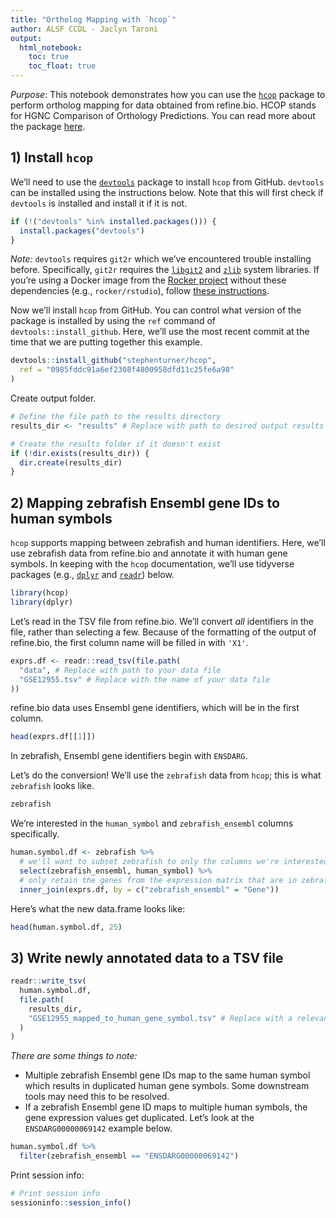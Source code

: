 ```yaml
---
title: "Ortholog Mapping with `hcop`"
author: ALSF CCDL - Jaclyn Taroni
output:   
  html_notebook:
    toc: true
    toc_float: true
---
```


*Purpose*: This notebook demonstrates how you can use the
[`hcop`](https://github.com/stephenturner/hcop) package to perform ortholog
mapping for data obtained from refine.bio.
HCOP stands for HGNC Comparison of Orthology Predictions.
You can read more about the package
[here](https://stephenturner.github.io/hcop).

## 1) Install `hcop`

We'll need to use the
[`devtools`](https://cran.r-project.org/web/packages/devtools/index.html)
package to install `hcop` from GitHub.
`devtools` can be installed using the instructions below.
Note that this will first check if `devtools` is installed and install it
if it is not.

```r
if (!("devtools" %in% installed.packages())) {
  install.packages("devtools")
}
```

_Note:_ `devtools` requires `git2r` which we've encountered trouble installing
before.
Specifically, `git2r` requires the [`libgit2`](https://libgit2.org/) and
[`zlib`](https://zlib.net/) system libraries.
If you're using a Docker image from the
[Rocker project](https://www.rocker-project.org/) without these dependencies
(e.g., `rocker/rstudio`), follow
[these instructions](https://github.com/rocker-org/rocker/wiki/Using-the-RStudio-image#dependencies-external-to-the-r-system).

Now we'll install `hcop` from GitHub.
You can control what version of the package is installed by using the `ref`
command of `devtools::install_github`.
Here, we'll use the most recent commit at the time that we are putting together
this example.

```r
devtools::install_github("stephenturner/hcop",
  ref = "0985fddc91a6ef2308f4800958dfd11c25fe6a98"
)
```

Create output folder.

```r
# Define the file path to the results directory
results_dir <- "results" # Replace with path to desired output results directory

# Create the results folder if it doesn't exist
if (!dir.exists(results_dir)) {
  dir.create(results_dir)
}
```

## 2) Mapping zebrafish Ensembl gene IDs to human symbols

`hcop` supports mapping between zebrafish and human identifiers.
Here, we'll use zebrafish data from refine.bio and annotate it with human gene
symbols.
In keeping with the `hcop` documentation, we'll use tidyverse packages
(e.g., [`dplyr`](https://dplyr.tidyverse.org/) and
[`readr`](https://readr.tidyverse.org)) below.

```r
library(hcop)
library(dplyr)
```

Let's read in the TSV file from refine.bio.
We'll convert _all_ identifiers in the file, rather than selecting a few.
Because of the formatting of the output of refine.bio, the first column name
will be filled in with `'X1'`.

```r
exprs.df <- readr::read_tsv(file.path(
  "data", # Replace with path to your data file
  "GSE12955.tsv" # Replace with the name of your data file
))
```

refine.bio data uses Ensembl gene identifiers, which will be in the first
column.

```r
head(exprs.df[[1]])
```

In zebrafish, Ensembl gene identifiers begin with `ENSDARG`.

Let's do the conversion!
We'll use the `zebrafish` data from `hcop`; this is what `zebrafish` looks like.

```r
zebrafish
```

We're interested in the `human_symbol` and `zebrafish_ensembl` columns
specifically.

```r
human.symbol.df <- zebrafish %>%
  # we'll want to subset zebrafish to only the columns we're interested in
  select(zebrafish_ensembl, human_symbol) %>%
  # only retain the genes from the expression matrix that are in zebrafish data
  inner_join(exprs.df, by = c("zebrafish_ensembl" = "Gene"))
```

Here's what the new data.frame looks like:

```r
head(human.symbol.df, 25)
```

## 3) Write newly annotated data to a TSV file

```r
readr::write_tsv(
  human.symbol.df,
  file.path(
    results_dir,
    "GSE12955_mapped_to_human_gene_symbol.tsv" # Replace with a relevant output file name
  )
)
```

*There are some things to note:*

* Multiple zebrafish Ensembl gene IDs map to the same human symbol which results
in duplicated human gene symbols. Some downstream tools may need this to be
resolved.
* If a zebrafish Ensembl gene ID maps to multiple human symbols, the gene
expression values get duplicated. Let's look at the `ENSDARG00000069142`
example below.

```r
human.symbol.df %>%
  filter(zebrafish_ensembl == "ENSDARG00000069142")
```

Print session info:

```r
# Print session info
sessioninfo::session_info()
```
